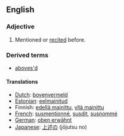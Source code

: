 ==English==
===Adjective===
{{en-adj|-}}
#Mentioned or [[recited]] before.

===Derived terms===
* [[aboves'd]]

====Translations====
*[[Dutch]]: [[bovenvermeld]]
*[[Estonian]]: [[eelmainitud]]
*Finnish: [[edellä mainittu]], [[yllä mainittu]]
*[[French]]: [[susmentionné]], [[susdit]], [[susnommé]]
*[[German]]: [[oben erwähnt]]
*[[Japanese]]: [[上述の]] (jōjutsu no)